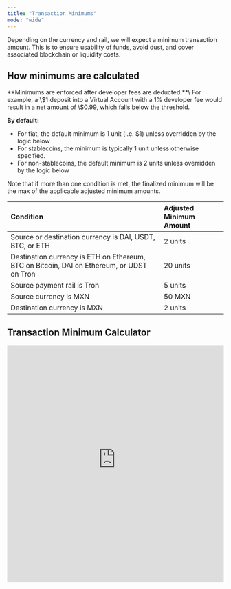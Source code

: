 ```yaml
---
title: "Transaction Minimums"
mode: "wide"
---
```


Depending on the currency and rail, we will expect a minimum transaction amount. This is to ensure usability of funds, avoid dust, and cover associated blockchain or liquidity costs.

## **How minimums are calculated**

<Warning>
  **Minimums are enforced after developer fees are deducted.**\
  For example, a \$1 deposit into a Virtual Account with a 1% developer fee would result in a net amount of \$0.99, which falls below the threshold.
</Warning>

**By default:**

- For fiat, the default minimum is 1 unit (i.e. \$1) unless overridden by the logic below
- For stablecoins, the minimum is typically 1 unit unless otherwise specified.
- For non-stablecoins, the default minimum is 2 units unless overridden by the logic below

Note that if more than one condition is met, the finalized minimum will be the max of the applicable adjusted minimum amounts.

| **Condition**                                                                             | **Adjusted Minimum Amount** |
| :---------------------------------------------------------------------------------------- | :-------------------------- |
| Source or destination currency is DAI, USDT, BTC, or ETH                                  | 2 units                     |
| Destination currency is ETH on Ethereum, BTC on Bitcoin, DAI on Ethereum, or UDST on Tron | 20 units                    |
| Source payment rail is Tron                                                               | 5 units                     |
| Source currency is MXN                                                                    | 50 MXN                      |
| Destination currency is MXN                                                               | 2 units                     |

## **Transaction Minimum Calculator**

<iframe width="100%" height="550" src="https://transaction-minimum-calculator-65802bf8a1d8.herokuapp.com/" frameborder="0" loading="lazy" allowtransparency="true" allowfullscreen="true" />

## **Handling Dust**

Deposits below the required transaction minimum (commonly referred to as dust) will not be credited or returned. This is standard practice, as the cost of returning such small amounts often exceeds their value.

We recommend always verifying the sending minimums listed in the table above before initiating a deposit, especially for cryptocurrency transactions.